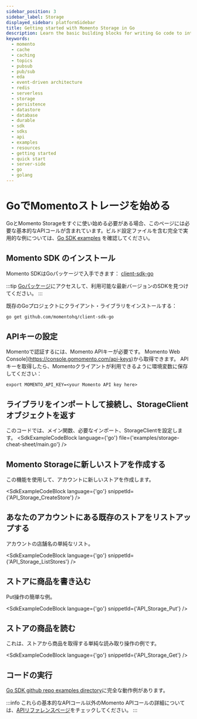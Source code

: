 ```yaml
---
sidebar_position: 3
sidebar_label: Storage
displayed_sidebar: platformSidebar
title: Getting started with Momento Storage in Go
description: Learn the basic building blocks for writing Go code to interact with Momento Storage.
keywords:
  - momento
  - cache
  - caching
  - topics
  - pubsub
  - pub/sub
  - eda
  - event-driven architecture
  - redis
  - serverless
  - storage
  - persistence
  - datastore
  - database
  - durable
  - sdk
  - sdks
  - api
  - examples
  - resources
  - getting started
  - quick start
  - server-side
  - go
  - golang
---
```



# GoでMomentoストレージを始める

GoとMomento Storageをすぐに使い始める必要がある場合、このページには必要な基本的なAPIコールが含まれています。ビルド設定ファイルを含む完全で実用的な例については、[Go SDK examples](https://github.com/momentohq/client-sdk-go/tree/main/examples) を確認してください。

## Momento SDK のインストール

Momento SDKはGoパッケージで入手できます： [client-sdk-go](https://pkg.go.dev/github.com/momentohq/client-sdk-go)

:::tip
[Goパッケージ](https://pkg.go.dev/github.com/momentohq/client-sdk-go)にアクセスして、利用可能な最新バージョンのSDKを見つけてください。
:::

既存のGoプロジェクトにクライアント・ライブラリをインストールする：

```bash
go get github.com/momentohq/client-sdk-go
```

## APIキーの設定

Momentoで認証するには、Momento APIキーが必要です。 Momento Web Console](https://console.gomomento.com/api-keys)から取得できます。
APIキーを取得したら、Momentoクライアントが利用できるように環境変数に保存してください：

```
export MOMENTO_API_KEY=<your Momento API key here>
```

## ライブラリをインポートして接続し、StorageClientオブジェクトを返す
このコードでは、メイン関数、必要なインポート、StorageClientを設定します。
<SdkExampleCodeBlock language={'go'} file={'examples/storage-cheat-sheet/main.go'} />

## Momento Storageに新しいストアを作成する
この機能を使用して、アカウントに新しいストアを作成します。

<SdkExampleCodeBlock language={'go'} snippetId={'API_Storage_CreateStore'} />


## あなたのアカウントにある既存のストアをリストアップする
アカウントの店舗名の単純なリスト。

<SdkExampleCodeBlock language={'go'} snippetId={'API_Storage_ListStores'} />

## ストアに商品を書き込む
Put操作の簡単な例。

<SdkExampleCodeBlock language={'go'} snippetId={'API_Storage_Put'} />

## ストアの商品を読む
これは、ストアから商品を取得する単純な読み取り操作の例です。

<SdkExampleCodeBlock language={'go'} snippetId={'API_Storage_Get'} />

## コードの実行

[Go SDK github repo examples directory](https://github.com/momentohq/client-sdk-go/tree/main/examples)に完全な動作例があります。

:::info
これらの基本的なAPIコール以外のMomento APIコールの詳細については、[APIリファレンスページ](/storage/develop/api-reference/index.mdx)をチェックしてください。
:::
